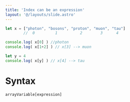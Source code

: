 ```yaml
---
title: 'Index can be an expression'
layout: '@/layouts/slide.astro'
---
```


```javascript
let x = ["photon", "bosons", "proton", "muon", "tau"]
        //  0         1          2        3      4

console.log( x[0] ) //photon
console.log( x[1+2] ) // x[3] --> muon

let y = 4
console.log( x[y] ) // x[4] --> tau

```

# Syntax

```javascript
arrayVariable[expression]
```
